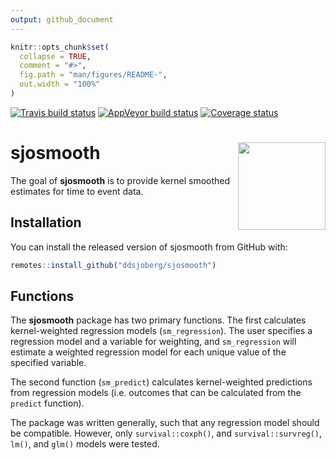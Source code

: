 ```yaml
---
output: github_document
---
```


<!-- README.md is generated from README.Rmd. Please edit that file -->

```r
knitr::opts_chunk$set(
  collapse = TRUE,
  comment = "#>",
  fig.path = "man/figures/README-",
  out.width = "100%"
)
```

[![Travis build status](https://travis-ci.org/ddsjoberg/sjosmooth.svg?branch=master)](https://travis-ci.org/ddsjoberg/sjosmooth)
[![AppVeyor build status](https://ci.appveyor.com/api/projects/status/github/ddsjoberg/sjosmooth?branch=master&svg=true)](https://ci.appveyor.com/project/ddsjoberg/sjosmooth)
[![Coverage status](https://codecov.io/gh/ddsjoberg/sjosmooth/branch/master/graph/badge.svg)](https://codecov.io/github/ddsjoberg/sjosmooth?branch=master)

# sjosmooth <img src="man/figures/logo.png" align="right" height=140/>

The goal of **sjosmooth** is to provide kernel smoothed estimates for time to event data.

## Installation

You can install the released version of sjosmooth from GitHub with:

``` r
remotes::install_github("ddsjoberg/sjosmooth")
```

## Functions

The **sjosmooth** package has two primary functions.  The first calculates kernel-weighted regression models (`sm_regression`).  The user specifies a regression model and a variable for weighting, and `sm_regression` will estimate a weighted regression model for each unique value of the specified variable.

The second function (`sm_predict`) calculates kernel-weighted predictions from regression models (i.e. outcomes that can be calculated from the `predict` function).

The package was written generally, such that any regression model should be compatible.  However, only `survival::coxph()`, and `survival::survreg()`, `lm()`, and `glm()` models were tested.

